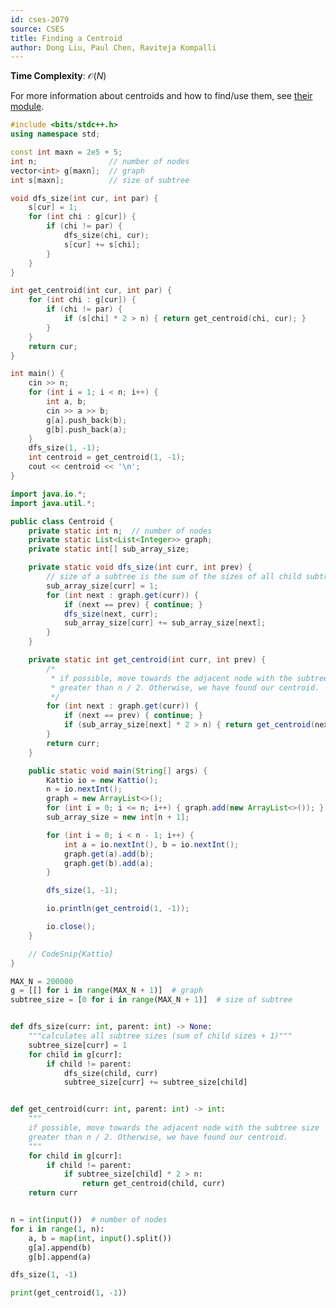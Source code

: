 ```yaml
---
id: cses-2079
source: CSES
title: Finding a Centroid
author: Dong Liu, Paul Chen, Raviteja Kompalli
---
```


**Time Complexity**: $\mathcal O(N)$

For more information about centroids and how to find/use them, see
[their module](/plat/centroid).

<LanguageSection>

<CPPSection>

```cpp
#include <bits/stdc++.h>
using namespace std;

const int maxn = 2e5 + 5;
int n;                // number of nodes
vector<int> g[maxn];  // graph
int s[maxn];          // size of subtree

void dfs_size(int cur, int par) {
	s[cur] = 1;
	for (int chi : g[cur]) {
		if (chi != par) {
			dfs_size(chi, cur);
			s[cur] += s[chi];
		}
	}
}

int get_centroid(int cur, int par) {
	for (int chi : g[cur]) {
		if (chi != par) {
			if (s[chi] * 2 > n) { return get_centroid(chi, cur); }
		}
	}
	return cur;
}

int main() {
	cin >> n;
	for (int i = 1; i < n; i++) {
		int a, b;
		cin >> a >> b;
		g[a].push_back(b);
		g[b].push_back(a);
	}
	dfs_size(1, -1);
	int centroid = get_centroid(1, -1);
	cout << centroid << '\n';
}
```

</CPPSection>

<JavaSection>

```java
import java.io.*;
import java.util.*;

public class Centroid {
	private static int n;  // number of nodes
	private static List<List<Integer>> graph;
	private static int[] sub_array_size;

	private static void dfs_size(int curr, int prev) {
		// size of a subtree is the sum of the sizes of all child subtrees + 1.
		sub_array_size[curr] = 1;
		for (int next : graph.get(curr)) {
			if (next == prev) { continue; }
			dfs_size(next, curr);
			sub_array_size[curr] += sub_array_size[next];
		}
	}

	private static int get_centroid(int curr, int prev) {
		/*
		 * if possible, move towards the adjacent node with the subtree size
		 * greater than n / 2. Otherwise, we have found our centroid.
		 */
		for (int next : graph.get(curr)) {
			if (next == prev) { continue; }
			if (sub_array_size[next] * 2 > n) { return get_centroid(next, curr); }
		}
		return curr;
	}

	public static void main(String[] args) {
		Kattio io = new Kattio();
		n = io.nextInt();
		graph = new ArrayList<>();
		for (int i = 0; i <= n; i++) { graph.add(new ArrayList<>()); }
		sub_array_size = new int[n + 1];

		for (int i = 0; i < n - 1; i++) {
			int a = io.nextInt(), b = io.nextInt();
			graph.get(a).add(b);
			graph.get(b).add(a);
		}

		dfs_size(1, -1);

		io.println(get_centroid(1, -1));

		io.close();
	}

	// CodeSnip{Kattio}
}
```

</JavaSection>

<PySection>

```py
MAX_N = 200000
g = [[] for i in range(MAX_N + 1)]  # graph
subtree_size = [0 for i in range(MAX_N + 1)]  # size of subtree


def dfs_size(curr: int, parent: int) -> None:
	"""calculates all subtree sizes (sum of child sizes + 1)"""
	subtree_size[curr] = 1
	for child in g[curr]:
		if child != parent:
			dfs_size(child, curr)
			subtree_size[curr] += subtree_size[child]


def get_centroid(curr: int, parent: int) -> int:
	"""
	if possible, move towards the adjacent node with the subtree size
	greater than n / 2. Otherwise, we have found our centroid.
	"""
	for child in g[curr]:
		if child != parent:
			if subtree_size[child] * 2 > n:
				return get_centroid(child, curr)
	return curr


n = int(input())  # number of nodes
for i in range(1, n):
	a, b = map(int, input().split())
	g[a].append(b)
	g[b].append(a)

dfs_size(1, -1)

print(get_centroid(1, -1))
```
</PySection>

</LanguageSection>
